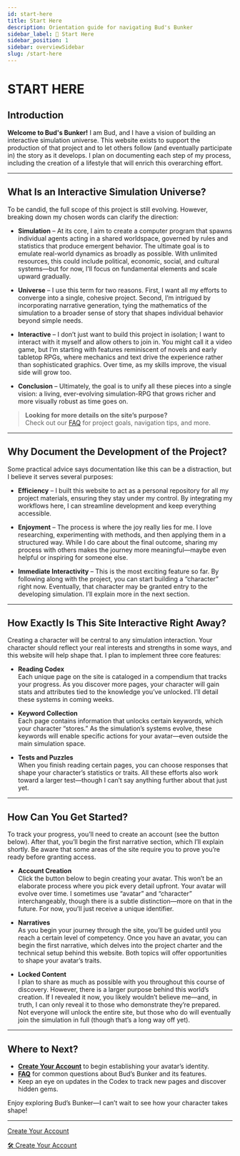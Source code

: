 ```yaml
---
id: start-here
title: Start Here
description: Orientation guide for navigating Bud's Bunker
sidebar_label: 🧭 Start Here
sidebar_position: 1
sidebar: overviewSidebar
slug: /start-here
---
```



# START HERE

## Introduction

**Welcome to Bud's Bunker!** I am Bud, and I have a vision of building an interactive simulation universe. This website exists to support the production of that project and to let others follow (and eventually participate in) the story as it develops. I plan on documenting each step of my process, including the creation of a lifestyle that will enrich this overarching effort.

---

## What Is an Interactive Simulation Universe?

To be candid, the full scope of this project is still evolving. However, breaking down my chosen words can clarify the direction:

- **Simulation** – At its core, I aim to create a computer program that spawns individual agents acting in a shared worldspace, governed by rules and statistics that produce emergent behavior. The ultimate goal is to emulate real-world dynamics as broadly as possible. With unlimited resources, this could include political, economic, social, and cultural systems—but for now, I’ll focus on fundamental elements and scale upward gradually.

- **Universe** – I use this term for two reasons. First, I want all my efforts to converge into a single, cohesive project. Second, I’m intrigued by incorporating narrative generation, tying the mathematics of the simulation to a broader sense of story that shapes individual behavior beyond simple needs.

- **Interactive** – I don’t just want to build this project in isolation; I want to interact with it myself and allow others to join in. You might call it a video game, but I’m starting with features reminiscent of novels and early tabletop RPGs, where mechanics and text drive the experience rather than sophisticated graphics. Over time, as my skills improve, the visual side will grow too.

- **Conclusion** – Ultimately, the goal is to unify all these pieces into a single vision: a living, ever-evolving simulation-RPG that grows richer and more visually robust as time goes on.

> **Looking for more details on the site’s purpose?**  
> Check out our [FAQ](/docs/system/website/faq) for project goals, navigation tips, and more.

---

## Why Document the Development of the Project?

Some practical advice says documentation like this can be a distraction, but I believe it serves several purposes:

- **Efficiency** – I built this website to act as a personal repository for all my project materials, ensuring they stay under my control. By integrating my workflows here, I can streamline development and keep everything accessible.

- **Enjoyment** – The process is where the joy really lies for me. I love researching, experimenting with methods, and then applying them in a structured way. While I do care about the final outcome, sharing my process with others makes the journey more meaningful—maybe even helpful or inspiring for someone else.

- **Immediate Interactivity** – This is the most exciting feature so far. By following along with the project, you can start building a “character” right now. Eventually, that character may be granted entry to the developing simulation. I’ll explain more in the next section.

---

## How Exactly Is This Site Interactive Right Away?

Creating a character will be central to any simulation interaction. Your character should reflect your real interests and strengths in some ways, and this website will help shape that. I plan to implement three core features:

- **Reading Codex**  
  Each unique page on the site is cataloged in a compendium that tracks your progress. As you discover more pages, your character will gain stats and attributes tied to the knowledge you’ve unlocked. I’ll detail these systems in coming weeks.

- **Keyword Collection**  
  Each page contains information that unlocks certain keywords, which your character “stores.” As the simulation’s systems evolve, these keywords will enable specific actions for your avatar—even outside the main simulation space.

- **Tests and Puzzles**  
  When you finish reading certain pages, you can choose responses that shape your character’s statistics or traits. All these efforts also work toward a larger test—though I can’t say anything further about that just yet.

---

## How Can You Get Started?

To track your progress, you’ll need to create an account (see the button below). After that, you’ll begin the first narrative section, which I’ll explain shortly. Be aware that some areas of the site require you to prove you’re ready before granting access.

- **Account Creation**  
  Click the button below to begin creating your avatar. This won’t be an elaborate process where you pick every detail upfront. Your avatar will evolve over time. I sometimes use “avatar” and “character” interchangeably, though there is a subtle distinction—more on that in the future. For now, you’ll just receive a unique identifier.

- **Narratives**  
  As you begin your journey through the site, you’ll be guided until you reach a certain level of competency. Once you have an avatar, you can begin the first narrative, which delves into the project charter and the technical setup behind this website. Both topics will offer opportunities to shape your avatar’s traits.

- **Locked Content**  
  I plan to share as much as possible with you throughout this course of discovery. However, there is a larger purpose behind this world’s creation. If I revealed it now, you likely wouldn’t believe me—and, in truth, I can only reveal it to those who demonstrate they’re prepared. Not everyone will unlock the entire site, but those who do will eventually join the simulation in full (though that’s a long way off yet).

---

## Where to Next?

- **[Create Your Account](#)** to begin establishing your avatar’s identity.  
- **[FAQ](/docs/system/website/faq)** for common questions about Bud’s Bunker and its features.  
- Keep an eye on updates in the Codex to track new pages and discover hidden gems.

Enjoy exploring Bud’s Bunker—I can’t wait to see how your character takes shape!

---

[Create Your Account](/auth-test)

<div style={{ textAlign: 'center', marginTop: '2rem' }}>
  <a href={useBaseUrl('/auth-test')} className="button button--primary button--lg">
    🛠️ Create Your Account
  </a>
</div>


